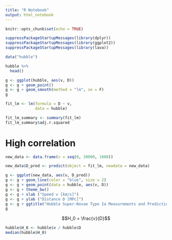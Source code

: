 ```yaml
---
title: "R Notebook"
output: html_notebook
---
```




```r
knitr::opts_chunk$set(echo = TRUE)
```

```r
suppressPackageStartupMessages(library(dplyr))
suppressPackageStartupMessages(library(ggplot2))
suppressPackageStartupMessages(library(lava))
```

```r
data("hubble")
```

```r
hubble %>%
  head()
```

```r
g <- ggplot(hubble, aes(v, D))
g <- g + geom_point()
g <- g + geom_smooth(method = "lm", se = F)
g
```

```r
fit_lm <- lm(formula = D ~ v,
             data = hubble)
```

```r
fit_lm_summary <- summary(fit_lm)
fit_lm_summary$adj.r.squared
```
# High correlation


```r
new_data <- data.frame(v = seq(0, 30000, 1000))
```

```r
new_data$D_pred <- predict(object = fit_lm, newdata = new_data)
```

```r
g <- ggplot(new_data, aes(v, D_pred))
g <- g + geom_line(color = "blue", size = 2)
g <- g + geom_point(data = hubble, aes(v, D))
g <- g + theme_bw()
g <- g + xlab ("Speed v [km/s]")
g <- g + ylab ("Distance D [MPc]")
g <- g + ggtitle("Hubble Super-Novae Type Ia Measurements and Predictions")
g
```

$$H_0 = \frac{v}{D}$$

```r
hubble$H_0 <- hubble$v / hubble$D
median(hubble$H_0)
```

